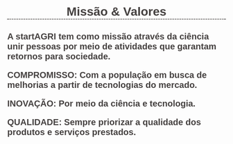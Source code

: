 <html>
<head>
<link href="https://fonts.googleapis.com/css2?family=Noto+Sans+JP:wght@300&display=swap" rel="stylesheet">
<style type = "text/css"> 
body {background-image:url('logo5.png');}

h1 {
  text-align: center;
  font-family: 'Noto Sans JP', sans-serif;
  font-size: 25px
  font-weight: normal;
  color: #454140;
  border-bottom: 2px dotted #454140;
  margin-top: 30px;
}

h2 {
  color: #454140;
  font-family: 'Noto Sans JP', sans-serif;
  font-size: 20px;
}


</style>
</head>
<body>
<title> Início </title>


<h1><center><strong>Missão & Valores</strong></center></h1>

<h2>A startAGRI tem como missão através da ciência unir pessoas por meio de atividades que garantam retornos para sociedade. 


<strong>COMPROMISSO: </strong>
Com a população em busca de melhorias a partir de tecnologias do mercado.

<strong>INOVAÇÃO: </strong>
Por meio da ciência e tecnologia.

<strong>QUALIDADE: </strong>
Sempre priorizar a qualidade dos produtos e serviços prestados. </h2>
</body>
</html>